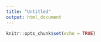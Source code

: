 ```yaml
---
title: "Untitled"
output: html_document
---
```


```r
knitr::opts_chunk$set(echo = TRUE)
```




